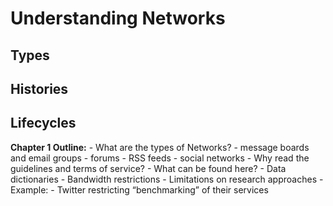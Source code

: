 # Understanding Networks

## Types
## Histories
## Lifecycles

**Chapter 1 Outline:**
- What are the types of Networks?
  - message boards and email groups
  - forums
  - RSS feeds
  - social networks
- Why read the guidelines and terms of service?
  - What can be found here?
    - Data dictionaries
    - Bandwidth restrictions
    - Limitations on research approaches
      - Example:
        - Twitter restricting "benchmarking" of their services
